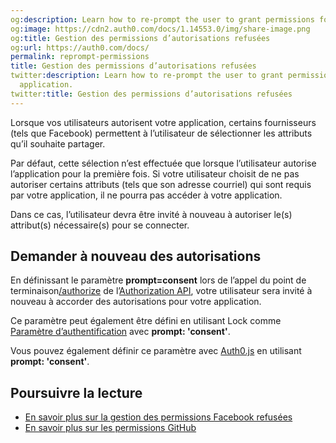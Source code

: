 ```yaml
---
og:description: Learn how to re-prompt the user to grant permissions for your application.
og:image: https://cdn2.auth0.com/docs/1.14553.0/img/share-image.png
og:title: Gestion des permissions d’autorisations refusées
og:url: https://auth0.com/docs/
permalink: reprompt-permissions
title: Gestion des permissions d’autorisations refusées
twitter:description: Learn how to re-prompt the user to grant permissions for your
  application.
twitter:title: Gestion des permissions d’autorisations refusées
---
```


Lorsque vos utilisateurs autorisent votre application, certains fournisseurs (tels que Facebook) permettent à l’utilisateur de sélectionner les attributs qu’il souhaite partager.

Par défaut, cette sélection n’est effectuée que lorsque l’utilisateur autorise l’application pour la première fois. Si votre utilisateur choisit de ne pas autoriser certains attributs (tels que son adresse courriel) qui sont requis par votre application, il ne pourra pas accéder à votre application.

Dans ce cas, l’utilisateur devra être invité à nouveau à autoriser le(s) attribut(s) nécessaire(s) pour se connecter.

## Demander à nouveau des autorisations

En définissant le paramètre **prompt=consent** lors de l’appel du point de terminaison[/authorize](/api/authentication/reference#social) de l’[Authorization API](/api/authentication), votre utilisateur sera invité à nouveau à accorder des autorisations pour votre application.

Ce paramètre peut également être défini en utilisant Lock comme [Paramètre d’authentification](/libraries/lock/lock-authentication-parameters) avec **prompt:  'consent'**.

Vous pouvez également définir ce paramètre avec [Auth0.js](https://github.com/auth0/auth0.js) en utilisant **prompt: 'consent'**.

## Poursuivre la lecture

* [En savoir plus sur la gestion des permissions Facebook refusées](https://developers.facebook.com/docs/facebook-login/handling-declined-permissions)
* [En savoir plus sur les permissions GitHub](https://developer.github.com/v3/oauth/#scopes)